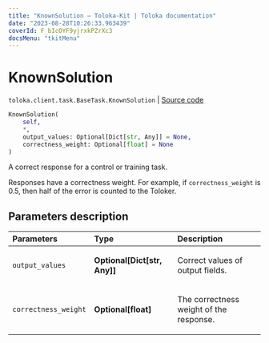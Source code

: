```yaml
---
title: "KnownSolution — Toloka-Kit | Toloka documentation"
date: "2023-08-28T10:26:33.963439"
coverId: F_bIcOYF9yjrxkPZrXc3
docsMenu: "tkitMenu"
---
```


# KnownSolution

`toloka.client.task.BaseTask.KnownSolution` | [Source code](https://github.com/Toloka/toloka-kit/blob/v1.2.1/src/client/task.py#L30)

```python
KnownSolution(
    self,
    *,
    output_values: Optional[Dict[str, Any]] = None,
    correctness_weight: Optional[float] = None
)
```

A correct response for a control or training task.

Responses have a correctness weight.
For example, if `correctness_weight` is 0.5,
then half of the error is counted to the Toloker.

## Parameters description

| Parameters | Type | Description |
| :----------| :----| :-----------|
`output_values`|**Optional\[Dict\[str, Any\]\]**|<p>Correct values of output fields.</p>
`correctness_weight`|**Optional\[float\]**|<p>The correctness weight of the response.</p>